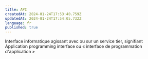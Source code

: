 ```yaml
---
title: API
createdAt: 2024-01-24T17:53:40.759Z
updatedAt: 2024-01-24T17:54:05.732Z
language: fr
published: true
---
```


Interface informatique agissant avec ou sur un service tier, signifiant Application programming interface ou « interface de programmation d'application »
